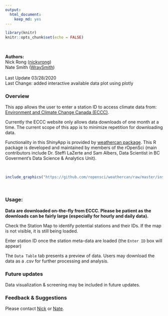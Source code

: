 ```yaml
---
output: 
  html_document: 
    keep_md: yes
---
```


```r
library(knitr)
knitr::opts_chunk$set(echo = FALSE)
```
<br/>

**Authors:** <br/>
Nick Rong ([nickyrong](https://github.com/nickyrong)) <br/>
Nate Smith ([WraySmith](https://github.com/WraySmith)) <br/><br/>
Last Update 03/28/2020 <br/>
Last Change: added interactive available data plot using plotly <br/>

### Overview
This app allows the user to enter a station ID to access climate data from:
[Environment and Climate Change Canada (ECCC)](https://climate.weather.gc.ca/historical_data/search_historic_data_e.html).
<br/>

Currently the ECCC website only allows data downloads of one month at a time. The current scope of this app is to minimize repetition for downloading data.
<br/>

Functionality in this ShinyApp is provided by [weathercan package](https://github.com/ropensci/weathercan). This R package is developed and maintained by members of the rOpenSci (main contributors include Dr. Steffi LaZerte and Sam Albers, Data Scientist in BC Goverment's Data Science & Analytics Unit).

<br/>
```r
include_graphics("https://github.com/ropensci/weathercan/raw/master/inst/assets/weathercan_logo.png")
```
<br/>


### Usage:

**Data are downloaded on-the-fly from ECCC. Please be patient as the downloads can be fairly large (especially for hourly and daily data).**

Check the Station Map to identify potential stations and their IDs. If the map is not visible, it is still being loaded.

Enter station ID once the station meta-data are loaded (the `Enter ID` box will appear)

The `Data Table` tab presents a preview of data. Users may download the data as a .csv for further processing and analysis.
<br/>

### Future updates

Data visualization & screening may be included in future updates.
<br/>

### Feedback & Suggestions

Please contact [Nick](https://github.com/nickyrong) or [Nate](https://github.com/WraySmith).
<br/>
